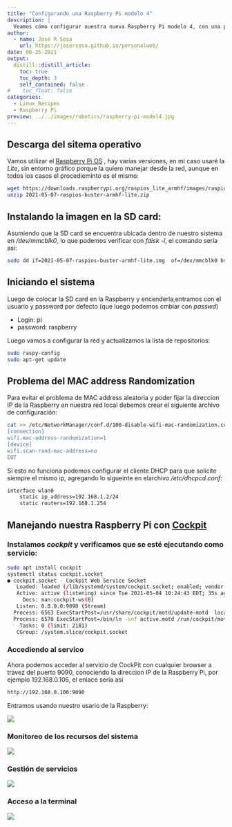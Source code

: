 ```yaml
---
title: "Configurando una Raspberry Pi modelo 4"
description: |
  Veamos cómo configurar nuestra nueva Raspberry Pi modelo 4, con una pequeña SD card de 4 GB, para manejarla desde la red local con el servicio web de CockPit.  
author:
  - name: José R Sosa
    url: https://josersosa.github.io/personalweb/
date: 06-25-2021
output:
  distill::distill_article:
    toc: true
    toc_depth: 3
    self_contained: false
#    toc_float: false
categories:
  - Linux Recipes
  - Raspberry Pi
preview: ../../images/robotics/raspberry-pi-model4.jpg
---
```



## Descarga del sitema operativo 

Vamos utilizar el [Raspberry Pi OS](https://www.raspberrypi.org/software/operating-systems/) , hay varias versiones, en mi caso usaré la  *Lite*, sin entorno gráfico porque la quiero manejar desde la red, aunque en todos los casos el procedieminto es el mismo:

```bash
wget https://downloads.raspberrypi.org/raspios_lite_armhf/images/raspios_lite_armhf-2021-05-28/2021-05-07-raspios-buster-armhf-lite.zip .
unzip 2021-05-07-raspios-buster-armhf-lite.zip
```

## Instalando la imagen en la SD card:

Asumiendo que la SD card se encuentra ubicada dentro de nuestro sistema en */dev/mmcblk0*, lo que podemos verificar con *fdisk -l*, el comando sería así:

```bash
sudo dd if=2021-05-07-raspios-buster-armhf-lite.img  of=/dev/mmcblk0 bs=4M conv=fsync
```

## Iniciando el sistema

Luego de colocar la SD card en la Raspberry y encenderla,entramos con el usuario y password por defecto (que luego podemos cmbiar con *passwd*)

- Login: pi
- password: raspberry

Luego vamos a configurar la red y actualizamos la lista de repositorios:

```bash
sudo raspy-config
sudo apt-get update
```

## Problema del MAC address Randomization

Para evitar el problema de MAC address aleatoria y poder fijar la direccion IP de la Raspberry en nuestra red local debemos crear el siguiente archivo de configuración:

```bash
cat >> /etc/NetworkManager/conf.d/100-disable-wifi-mac-randomization.conf <<EOT
[connection]
wifi.mac-address-randomization=1
[device]
wifi.scan-rand-mac-address=no
EOT
```

Si esto no funciona podemos configurar el cliente DHCP para que solicite siempre el mismo ip, agregando lo sigueinte en elarchivo */etc/dhcpcd.conf*:

```bash
interface wlan0
    static ip_address=192.168.1.2/24
    static routers=192.168.1.254
```

## Manejando nuestra Raspberry Pi con [Cockpit](https://opensource.com/article/21/5/raspberry-pi-cockpit?utm_campaign=intrel) 

### Instalamos *cockpit*  y verificamos que se esté ejecutando como servicio:

```bash
sudo apt install cockpit
systemctl status cockpit.socket
● cockpit.socket - Cockpit Web Service Socket
   Loaded: loaded (/lib/systemd/system/cockpit.socket; enabled; vendor preset: enabled)
   Active: active (listening) since Tue 2021-05-04 10:24:43 EDT; 35s ago
     Docs: man:cockpit-ws(8)
   Listen: 0.0.0.0:9090 (Stream)
  Process: 6563 ExecStartPost=/usr/share/cockpit/motd/update-motd  localhost (code=exited, status=0/SUCCESS)
  Process: 6570 ExecStartPost=/bin/ln -snf active.motd /run/cockpit/motd (code=exited, status=0/SUCCESS)
    Tasks: 0 (limit: 2181)
   CGroup: /system.slice/cockpit.socket
```

### Accediendo al servico

Ahora podemos acceder al servicio de CockPit con cualquier browser a travez del puerto 9090, conociendo la direccion IP de la Raspberry Pi, por ejemplo 192.168.0.106, el enlace sería así

```bash
http://192.168.0.106:9090
```

Entramos usando nuestro usario de la Raspberry:

![](../../images/robotics/Screenshot from 2021-06-26 11.19.52.png)

### Monitoreo de los recursos del sistema

![](../../images/robotics/Screenshot from 2021-06-26 11.20.36.png)

### Gestión de servicios

![](../../images/robotics/Screenshot from 2021-06-26 11.22.07.png)

### Acceso a la terminal

![](../../images/robotics/Screenshot from 2021-06-26 11.25.49.png)



